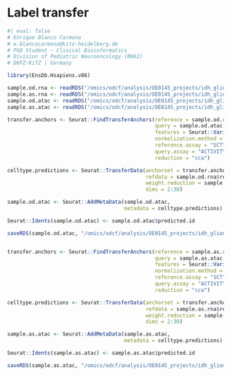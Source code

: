 # Label transfer {.unnumbered}

```r
#| eval: false
# Enrique Blanco Carmona
# e.blancocarmona@kitz-heidelberg.de
# PhD Student – Clinical Bioinformatics
# Division of Pediatric Neurooncology (B062)
# DKFZ-KiTZ | Germany

library(EnsDb.Hsapiens.v86)

sample.od.rna <- readRDS("/omics/odcf/analysis/OE0145_projects/idh_gliomas/Figures_Science/revision/IDH_gliomas_book/datasets/integrated_primary_OD.rds")
sample.as.rna <- readRDS("/omics/odcf/analysis/OE0145_projects/idh_gliomas/Figures_Science/revision/IDH_gliomas_book/datasets/integrated_primary_AS.rds")
sample.od.atac <- readRDS("/omics/odcf/analysis/OE0145_projects/idh_gliomas/Figures_Science/revision/IDH_gliomas_book/datasets/primary_ATAC_OD.rds")
sample.as.atac <- readRDS("/omics/odcf/analysis/OE0145_projects/idh_gliomas/Figures_Science/revision/IDH_gliomas_book/datasets/primary_ATAC_AS.rds")

transfer.anchors <- Seurat::FindTransferAnchors(reference = sample.od.rna, 
                                                query = sample.od.atac, 
                                                features = Seurat::VariableFeatures(object = sample.od.rna),
                                                normalization.method = "SCT",
                                                reference.assay = "SCT", 
                                                query.assay = "ACTIVITY", 
                                                reduction = "cca")

celltype.predictions <- Seurat::TransferData(anchorset = transfer.anchors, 
                                             refdata = sample.od.rna$relabelling,
                                             weight.reduction = sample.od.atac[["lsi"]], 
                                             dims = 2:30)

sample.od.atac <- Seurat::AddMetaData(sample.od.atac,
                                      metadata = celltype.predictions)

Seurat::Idents(sample.od.atac) <- sample.od.atac$predicted.id

saveRDS(sample.od.atac, "/omics/odcf/analysis/OE0145_projects/idh_gliomas/Figures_Science/revision/IDH_gliomas_book/datasets/primary_ATAC_OD.rds", compress = FALSE)


transfer.anchors <- Seurat::FindTransferAnchors(reference = sample.as.rna, 
                                                query = sample.as.atac, 
                                                features = Seurat::VariableFeatures(object = sample.as.rna),
                                                normalization.method = "SCT",
                                                reference.assay = "SCT", 
                                                query.assay = "ACTIVITY", 
                                                reduction = "cca")

celltype.predictions <- Seurat::TransferData(anchorset = transfer.anchors, 
                                             refdata = sample.as.rna$relabelling,
                                             weight.reduction = sample.as.atac[["lsi"]], 
                                             dims = 2:30)

sample.as.atac <- Seurat::AddMetaData(sample.as.atac,
                                      metadata = celltype.predictions)

Seurat::Idents(sample.as.atac) <- sample.as.atac$predicted.id

saveRDS(sample.as.atac, "/omics/odcf/analysis/OE0145_projects/idh_gliomas/Figures_Science/revision/IDH_gliomas_book/datasets/primary_ATAC_AS.rds", compress = FALSE)
```


